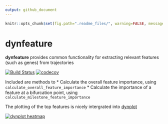 ```yaml
---
output: github_document
---
```


<!-- README.md is generated from README.Rmd. Please edit that file -->

```r
knitr::opts_chunk$set(fig.path=".readme_files/", warning=FALSE, message=FALSE, error=FALSE, echo = TRUE)
```
# dynfeature

**dynfeature** provides common functionality for extracting relevant features (such as genes) from trajectories

[![Build Status](https://travis-ci.org/dynverse/dynfeature.svg)](https://travis-ci.org/dynverse/dynfeature)
[![codecov](https://codecov.io/gh/dynverse/dynfeature/branch/master/graph/badge.svg)](https://codecov.io/gh/dynverse/dynfeature)

Included are methods to
* Calculate the overall feature importance, using `calculate_overall_feature_importance`
* Calculate the importance of a feature at a bifurcation point, using `calculate_milestone_feature_importance`

The plotting of the top features is nicely intergrated into [dynplot](https://github.com/dynverse/dynplot)

[![dynplot heatmap](https://raw.githubusercontent.com/dynverse/dynplot/master/.readme_files/heatmap-1.png)](https://github.com/dynverse/dynplot)